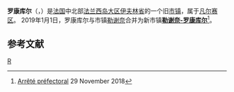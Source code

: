{{地图误译/法语2|issue=罗屈昂库尔}}
{{noteTA|G1=法国地名}}
{{Infobox French former commune
|arrondissement         = [[凡尔赛区|凡尔赛区]]
}}
'''罗康库尔'''（{{lang-fr|Rocquencourt}}，{{IPA-fr|ʁɔkɑ̃kuʁ|-|Fr-Rocquancourt.ogg}}）是[[法国|法国]]中北部[[法兰西岛大区|法兰西岛大区]][[伊夫林省|伊夫林省]]的一个旧[[市镇_(法国)|市镇]]，属于[[凡尔赛区|凡尔赛区]]。 2019年1月1日，罗康库尔与市镇[[勒谢奈|勒谢奈]]合并为新市镇'''[[勒谢奈-罗康库尔|勒谢奈-罗康库尔]]'''<ref>[https://www.legifrance.gouv.fr/eli/arrete/2018/11/29/TERB1833248A/jo/texte Arrêté préfectoral] 29 November 2018</ref>。 

== 参考文献 ==
{{Reflist}}
[[Category:伊夫林省旧市镇|R]]